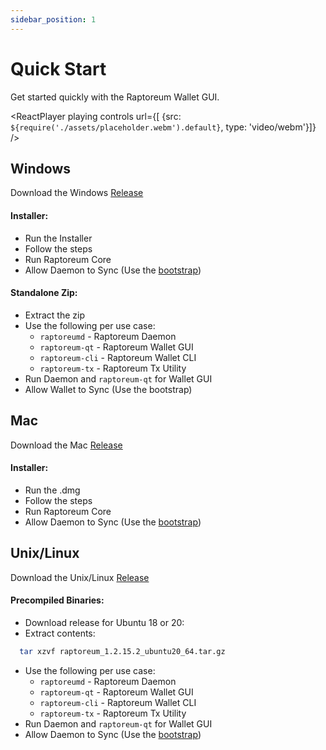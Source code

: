 ```yaml
---
sidebar_position: 1
---
```


# Quick Start

Get started quickly with the Raptoreum Wallet GUI.

<ReactPlayer playing controls url={[
    {src: `${require('./assets/placeholder.webm').default}`, type: 'video/webm'}]} />


## Windows

Download the Windows [Release](https://github.com/Raptor3um/raptoreum/releases)

<ReleaseWidget releaseType="windows" />

#### Installer:

- Run the Installer
- Follow the steps
- Run Raptoreum Core
- Allow Daemon to Sync (Use the [bootstrap](/docs/wallet/bootstrap))

#### Standalone Zip:

- Extract the zip
- Use the following per use case:
  * `raptoreumd` - Raptoreum Daemon
  * `raptoreum-qt` - Raptoreum Wallet GUI
  * `raptoreum-cli` - Raptoreum Wallet CLI
  * `raptoreum-tx` - Raptoreum Tx Utility
- Run Daemon and `raptoreum-qt` for Wallet GUI
- Allow Wallet to Sync (Use the bootstrap)

## Mac

Download the Mac [Release](https://github.com/Raptor3um/raptoreum/releases)

<ReleaseWidget releaseType="mac" />

#### Installer:

- Run the .dmg
- Follow the steps
- Run Raptoreum Core
- Allow Daemon to Sync (Use the [bootstrap](/docs/wallet/bootstrap))

## Unix/Linux

Download the Unix/Linux [Release](https://github.com/Raptor3um/raptoreum/releases)

<ReleaseWidget releaseType="ubuntu" />

#### Precompiled Binaries:

- Download release for Ubuntu 18 or 20:
- Extract contents:
```bash
  tar xzvf raptoreum_1.2.15.2_ubuntu20_64.tar.gz
```
- Use the following per use case:
  * `raptoreumd` - Raptoreum Daemon
  * `raptoreum-qt` - Raptoreum Wallet GUI
  * `raptoreum-cli` - Raptoreum Wallet CLI
  * `raptoreum-tx` - Raptoreum Tx Utility
- Run Daemon and `raptoreum-qt` for Wallet GUI
- Allow Daemon to Sync (Use the [bootstrap](/docs/wallet/bootstrap))

